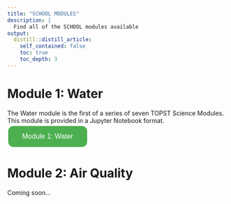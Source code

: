 ```yaml
---
title: "SCHOOL MODULES"
description: |
  Find all of the SCHOOL modules available
output:
  distill::distill_article:
    self_contained: false
    toc: true
    toc_depth: 3
---
```


# Module 1: Water
The Water module is the first of a series of seven TOPST Science Modules. This module is provided in a Jupyter Notebook format.
<button onclick="window.location.href='content/module1-water.html'" style="background-color: #4CAF50; border: none; color: white; padding: 15px 32px; text-align: center; text-decoration: none; display: inline-block; font-size: 16px; margin: 4px 2px; cursor: pointer; border-radius: 12px;">Module 1: Water</button>


# Module 2: Air Quality
Coming soon...
